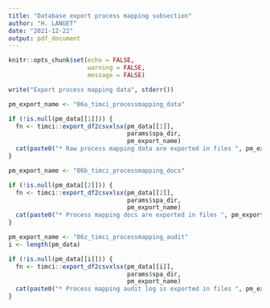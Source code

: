 ```yaml
---
title: "Database export process mapping subsection"
author: "H. LANGET"
date: "2021-12-22"
output: pdf_document
---
```


```r
knitr::opts_chunk$set(echo = FALSE,
                      warning = FALSE,
                      message = FALSE)
```

```r
write("Export process mapping data", stderr())
```

```r
pm_export_name <- "06a_timci_processmapping_data"

if (!is.null(pm_data[[1]])) {
  fn <- timci::export_df2csvxlsx(pm_data[[1]],
                                 params$spa_dir,
                                 pm_export_name)
  cat(paste0("* Raw process mapping data are exported in files ", pm_export_name, ".csv/xslx in the ", params$spa_dir, " folder"))
}
```

```r
pm_export_name <- "06b_timci_processmapping_docs"

if (!is.null(pm_data[[2]])) {
  fn <- timci::export_df2csvxlsx(pm_data[[2]],
                                 params$spa_dir,
                                 pm_export_name)
  cat(paste0("* Process mapping docs are exported in files ", pm_export_name, ".csv/xslx in the ", params$spa_dir, " folder"))
}
```

```r
pm_export_name <- "06z_timci_processmapping_audit"
i <- length(pm_data)

if (!is.null(pm_data[[i]])) {
  fn <- timci::export_df2csvxlsx(pm_data[[i]],
                                 params$spa_dir,
                                 pm_export_name)
  cat(paste0("* Process mapping audit log is exported in files ", pm_export_name, ".csv/xslx in the ", params$spa_dir, " folder"))
}
```
